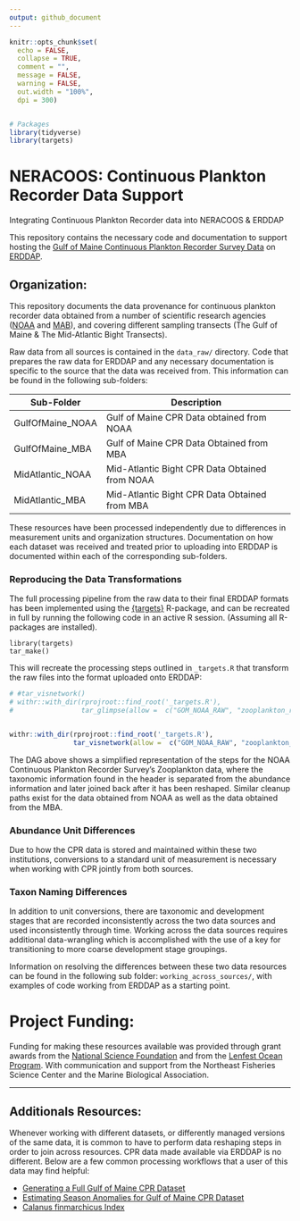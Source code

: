 ```yaml
---
output: github_document
---
```


<!-- README.md is generated from README.Rmd. Please edit that file -->

```r
knitr::opts_chunk$set(
  echo = FALSE,
  collapse = TRUE,
  comment = "",
  message = FALSE,
  warning = FALSE,
  out.width = "100%", 
  dpi = 300)


# Packages
library(tidyverse)
library(targets)
```

# NERACOOS: Continuous Plankton Recorder Data Support

Integrating Continuous Plankton Recorder data into NERACOOS & ERDDAP

This repository contains the necessary code and documentation to support hosting the [Gulf of Maine Continuous Plankton Recorder Survey Data](https://www.fisheries.noaa.gov/feature-story/long-running-plankton-survey-resume-gulf-maine) on [ERDDAP](http://ismn.erddap.neracoos.org/erddap/info/index.html?page=1&itemsPerPage=1000).

## Organization:

This repository documents the data provenance for continuous plankton recorder data obtained from a number of scientific research agencies ([NOAA](https://www.fisheries.noaa.gov/about/northeast-fisheries-science-center) and [MAB](https://www.mba.ac.uk/)), and covering different sampling transects (The Gulf of Maine & The Mid-Atlantic Bight Transects).

Raw data from all sources is contained in the `data_raw/` directory. Code that prepares the raw data for ERDDAP and any necessary documentation is specific to the source that the data was received from. This information can be found in the following sub-folders:

| Sub-Folder             | Description                                    |
| ---------------------- | ---------------------------------------------- |
| GulfOfMaine_NOAA       | Gulf of Maine CPR Data obtained from NOAA      |
| GulfOfMaine_MBA        | Gulf of Maine CPR Data Obtained from MBA       |
| MidAtlantic_NOAA       | Mid-Atlantic Bight CPR Data Obtained from NOAA |
| MidAtlantic_MBA        | Mid-Atlantic Bight CPR Data Obtained from MBA  |


These resources have been processed independently due to differences in measurement units and organization structures. Documentation on how each dataset was received and treated prior to uploading into ERDDAP is documented within each of the corresponding sub-folders.



### Reproducing the Data Transformations


The full processing pipeline from the raw data to their final ERDDAP formats has been implemented using the [{targets}](https://docs.ropensci.org/targets/) R-package, and can be recreated in full by running the following code in an active R session. (Assuming all R-packages are installed). 

```
library(targets)
tar_make()
```

This will recreate the processing steps outlined in `_targets.R` that transform the raw files into the format uploaded onto ERDDAP:

```r
# #tar_visnetwork()
# withr::with_dir(rprojroot::find_root('_targets.R'), 
#                 tar_glimpse(allow =  c("GOM_NOAA_RAW", "zooplankton_raw", "zoo_abundances", "zoo_key", "noaa_zooplankton_erddap", "save_noaa_zooplankton")))


withr::with_dir(rprojroot::find_root('_targets.R'), 
                tar_visnetwork(allow =  c("GOM_NOAA_RAW", "zooplankton_raw", "zoo_abundances", "zoo_key", "noaa_zooplankton_erddap", "pivot_zooplankton", "pull_zoo_pieces")))
```

The DAG above shows a simplified representation of the steps for the NOAA Continuous Plankton Recorder Survey's Zooplankton data, where the taxonomic information found in the header is separated from the abundance information and later joined back after it has been reshaped. Similar cleanup paths exist for the data obtained from NOAA as well as the data obtained from the MBA. 

### Abundance Unit Differences

Due to how the CPR data is stored and maintained within these two institutions, conversions to a standard unit of measurement is necessary when working with CPR jointly from both sources. 

### Taxon Naming Differences

In addition to unit conversions, there are taxonomic and development stages that are recorded inconsistently across the two data sources and used inconsistently through time. Working across the data sources requires additional data-wrangling which is accomplished with the use of a key for transitioning to more coarse development stage groupings.

Information on resolving the differences between these two data resources can be found in the following sub folder: `working_across_sources/`, with examples of code working from ERDDAP as a starting point.




# Project Funding:

Funding for making these resources available was provided through grant awards from the [National Science Foundation](https://www.nsf.gov/) and from the [Lenfest Ocean Program](https://www.lenfestocean.org/en). With communication and support from the Northeast Fisheries Science Center and the Marine Biological Association.


---

## Additionals Resources:

Whenever working with different datasets, or differently managed versions of the same data, it is common to have to perform data reshaping steps in order to join across resources. CPR data made available via ERDDAP is no different. Below are a few common processing workflows that a user of this data may find helpful:

 *  [Generating a Full Gulf of Maine CPR Dataset](www.github.com/adamkemberling/NERACOOS_CPR_DATA/working_across_sources)   
 *  [Estimating Season Anomalies for Gulf of Maine CPR Dataset](www.github.com/adamkemberling/NERACOOS_CPR_DATA/working_across_resources/cpr_seasonal_anomalies)
  *  [Calanus finmarchicus Index](www.github.com/adamkemberling/NERACOOS_CPR_DATA/working_across_source/calanus_indices)

